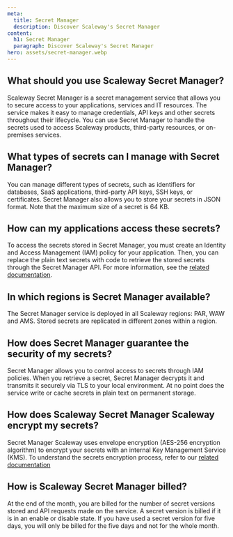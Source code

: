 ```yaml
---
meta:
  title: Secret Manager
  description: Discover Scaleway's Secret Manager
content:
  h1: Secret Manager
  paragraph: Discover Scaleway's Secret Manager
hero: assets/secret-manager.webp
---
```


## What should you use Scaleway Secret Manager?

Scaleway Secret Manager is a secret management service that allows you to secure access to your applications, services and IT resources. The service makes it easy to manage credentials, API keys and other secrets throughout their lifecycle. You can use Secret Manager to handle the secrets used to access Scaleway products, third-party resources, or on-premises services.

## What types of secrets can I manage with Secret Manager?

You can manage different types of secrets, such as identifiers for databases, SaaS applications, third-party API keys, SSH keys, or certificates. Secret Manager also allows you to store your secrets in JSON format. Note that the maximum size of a secret is 64 KB.

## How can my applications access these secrets?

To access the secrets stored in Secret Manager, you must create an Identity and Access Management (IAM) policy for your application. Then, you can replace the plain text secrets with code to retrieve the stored secrets through the Secret Manager API. For more information, see the [related documentation](/identity-and-access-management/secret-manager/quickstart/).

## In which regions is Secret Manager available?

The Secret Manager service is deployed in all Scaleway regions: PAR, WAW and AMS. Stored secrets are replicated in different zones within a region.

## How does Secret Manager guarantee the security of my secrets?

Secret Manager allows you to control access to secrets through IAM policies. When you retrieve a secret, Secret Manager decrypts it and transmits it securely via TLS to your local environment. At no point does the service write or cache secrets in plain text on permanent storage.

## How does Scaleway Secret Manager Scaleway encrypt my secrets?

Secret Manager Scaleway uses envelope encryption (AES-256 encryption algorithm) to encrypt your secrets with an internal Key Management Service (KMS).
To understand the secrets encryption process, refer to our [related documentation](/identity-and-access-management/secret-manager/reference-content/data-encryption-with-secret-manager/)

## How is Scaleway Secret Manager billed?

At the end of the month, you are billed for the number of secret versions stored and API requests made on the service.
A secret version is billed if it is in an enable or disable state.
If you have used a secret version for five days, you will only be billed for the five days and not for the whole month.